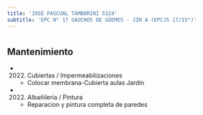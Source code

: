 ```yaml
---
title: 'JOSE PASCUAL TAMBORINI 5324'
subtitle: 'EPC N° 17 GAUCHOS DE GÜEMES - JIN A (EPCJS 17/15°)'
---
```


#


## Mantenimiento

*  (2022) Cubiertas / Impermeabilizaciones 
    + Colocar membrana-Cubierta aulas Jardín

*  (2022) Albañileria / Pintura 
    + Reparacion y pintura completa de paredes



